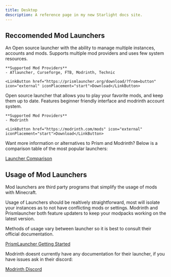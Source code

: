 ```yaml
---
title: Desktop
description: A reference page in my new Starlight docs site.
---
```



## Reccomended Mod Launchers
<CardGrid>
  <Card title="Prism Launcher">
    <Badge text="Light Weight" variant="note" /> <Badge text="Native" variant="note" />
    An Open source launcher with the ability to manage multiple instances, accounts and mods. Supports multiple mod providers and uses few system resources.

    **Supported Mod Providers**
    - ATlauncher, Curseforge, FTB, Modrinth, Technic

    <LinkButton href="https://prismlauncher.org/download/?from=button" icon="external" iconPlacement="start">Download</LinkButton>
  </Card>
  <Card title="Modrinth">
    <Badge text="Beginner Friendly" variant="note" /><Badge text="Web Based" variant="note" />
    Open source launcher that allows you to play your favorite mods, and keep them up to date. Features beginner friendly interface and modrinth account system.

    **Supported Mod Providers**
    - Modrinth

    <LinkButton href="https://modrinth.com/mods" icon="external" iconPlacement="start">Download</LinkButton>
  </Card>
</CardGrid>
<LinkCard title="Mobile Launchers (Android, IOS, Meta Quest)" href="../mobile/"/>

<Aside type="note">
Want more information or alternatives to Prism and Modrinth? Below is a comparison table of the most popular launchers:

[Launcher Comparison](https://mc-launcher.tayou.org/)
</Aside>

## Usage of Mod Launchers

Mod launchers are third party programs that simplify the usage of mods with Minecraft. 

Usage of Launchers should be realtively straightforward, most will isolate your instances as to not have conflicting mods or settings.
Modrinth and Prismlauncher both feature updaters to keep your modpacks working on the latest version.

Methods of usage vary between launcher so it is best to consult their official documentation.

[PrismLauncher Getting Started](https://prismlauncher.org/wiki/getting-started/)

Modrinth doesnt currently have any documentation for their launcher, if you have issues ask in their discord:

[Modrinth Discord](https://discord.com/invite/EUHuJHt)
